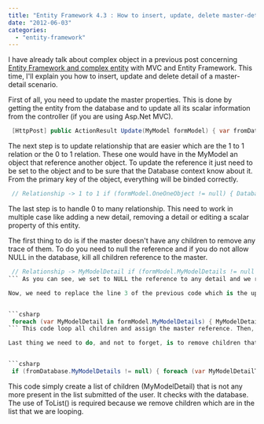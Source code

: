 ```yaml
---
title: "Entity Framework 4.3 : How to insert, update, delete master-detail entity"
date: "2012-06-03"
categories: 
  - "entity-framework"
---
```


I have already talk about complex object in a previous post concerning [Entity Framework and complex entity](./entity-framework-4-3-update-a-complex-object-from-asp-mvc-controller "Entity Framework 4.3 Update a complex object from Asp.Mvc controller") with MVC and Entity Framework. This time, I'll explain you how to insert, update and delete detail of a master-detail scenario.

First of all, you need to update the master properties. This is done by getting the entity from the database and to update all its scalar information from the controller (if you are using Asp.Net MVC).


```csharp
 [HttpPost] public ActionResult Update(MyModel formModel) { var fromDatabase = Database.MyModel.Single(formModel.ID); //Scalar Database.Entry(fromDatabase).CurrentValues.SetValues(formModel); Database.Entry(fromDatabase).State = EntityState.Modified; 
```

The next step is to update relationship that are easier which are the 1 to 1 relation or the 0 to 1 relation. These one would have in the MyModel an object that reference another object. To update the reference it just need to be set to the object and to be sure that the Database context know about it. From the primary key of the object, everything will be binded correctly.


```csharp
 // Relationship -> 1 to 1 if (formModel.OneOneObject != null) { Database.OneOneObjects.Attach(formModel.OneOneObject); } fromDatabase.OneOneObject = formModel.OneOneObject; 
```

The last step is to handle 0 to many relationship. This need to work in multiple case like adding a new detail, removing a detail or editing a scalar property of this entity.

The first thing to do is if the master doesn't have any children to remove any trace of them. To do you need to null the reference and if you do not allow NULL in the database, kill all children reference to the master.


```csharp
 // Relationship -> MyModelDetail if (formModel.MyModelDetails != null && formModel.MyModelDetails.Any()) { //Here Update, individual delete, and insertion } else { fromDatabase.MyModelDetails = null; var MyModelDetailsToRemove = Database.MyModelDetails.Where(x=>x.MyModel.ID==formModel.ID); foreach (var MyModelDetailToRemove in MyModelDetailsToRemove) { Database.MyModelDetails.Remove(MyModelDetailToRemove); } } 
``` As you can see, we set to NULL the reference to any detail and we remove from all children any reference to the master.

Now, we need to replace the line 3 of the previous code which is the update, insert, delete of the master-detail relationship.


```csharp
 foreach (var MyModelDetail in formModel.MyModelDetails) { MyModelDetail.MyModel = fromDatabase; if (MyModelDetail.ID == 0) { Database.MyModelDetails.Add(MyModelDetail); } else { if (!Database.Set<MyModelDetail>().Local.Any(e => e.ID == MyModelDetail.ID)) { Database.MyModelDetails.Attach(MyModelDetail); } var fromDatabaseMyModelDetail = Database.MyModelDetails.Single(x => x.ID == MyModelDetail.ID); Database.Entry(fromDatabaseMyModelDetail).CurrentValues.SetValues(MyModelDetail); Database.Entry(fromDatabaseMyModelDetail).State = EntityState.Modified; } } 
``` This code loop all children and assign the master reference. Then, it check is the unique identifier has been set. This will indicate if we insert or we need to update. The first case insert the object at the database context, the second case will attach the object if this one is not attached yet and will set the new values. We could have for both case update non scalar property for all children. This can be done by simply processing the same way we just did for the master but at the child level.

Last thing we need to do, and not to forget, is to remove children that is not any more required to be attached to the master. This can be done with linq to get all children that has not been submitted by the user.


```csharp
 if (fromDatabase.MyModelDetails != null) { foreach (var MyModelDetailToRemove in fromDatabase.MyModelDetails.Where(x => !formModel.MyModelDetails.Any(u=>u.ID==x.ID)).ToList()) { Database.MyModelDetails.Remove(MyModelDetailToRemove); } } 
```

This code simply create a list of children (MyModelDetail) that is not any more present in the list submitted of the user. It checks with the database. The use of ToList() is required because we remove children which are in the list that we are looping.
